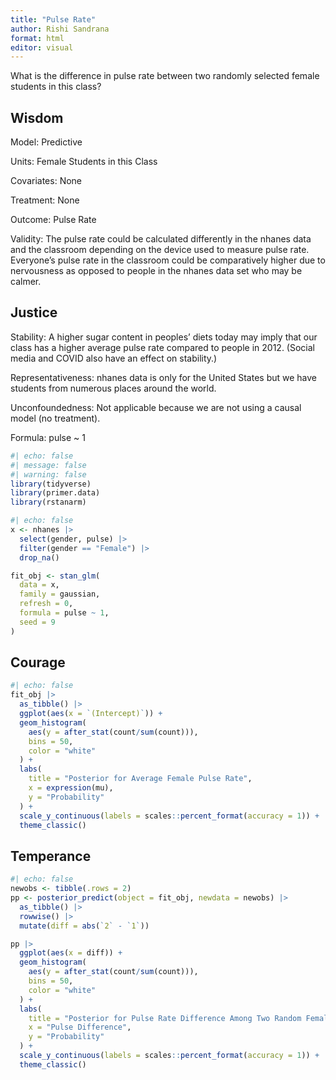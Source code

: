 ```yaml
---
title: "Pulse Rate"
author: Rishi Sandrana
format: html
editor: visual
---
```


What is the difference in pulse rate between two randomly selected female students in this class?

## Wisdom

Model: Predictive

Units: Female Students in this Class

Covariates: None

Treatment: None

Outcome: Pulse Rate

Validity: The pulse rate could be calculated differently in the nhanes data and the classroom depending on the device used to measure pulse rate. Everyone's pulse rate in the classroom could be comparatively higher due to nervousness as opposed to people in the nhanes data set who may be calmer.


## Justice

Stability: A higher sugar content in peoples' diets today may imply that our class has a higher average pulse rate compared to people in 2012. (Social media and COVID also have an effect on stability.)

Representativeness: nhanes data is only for the United States but we have students from numerous places around the world.

Unconfoundedness: Not applicable because we are not using a causal model (no treatment).

Formula: pulse ~ 1

```r
#| echo: false
#| message: false
#| warning: false
library(tidyverse)
library(primer.data)
library(rstanarm)
```

```r
#| echo: false
x <- nhanes |>
  select(gender, pulse) |>
  filter(gender == "Female") |>
  drop_na()

fit_obj <- stan_glm(
  data = x,
  family = gaussian,
  refresh = 0,
  formula = pulse ~ 1,
  seed = 9
)
```

## Courage

```r
#| echo: false
fit_obj |> 
  as_tibble() |>
  ggplot(aes(x = `(Intercept)`)) + 
  geom_histogram(
    aes(y = after_stat(count/sum(count))),
    bins = 50,
    color = "white"
  ) +
  labs(
    title = "Posterior for Average Female Pulse Rate",
    x = expression(mu),
    y = "Probability"
  ) +
  scale_y_continuous(labels = scales::percent_format(accuracy = 1)) +
  theme_classic()
```
## Temperance

```r
#| echo: false
newobs <- tibble(.rows = 2)
pp <- posterior_predict(object = fit_obj, newdata = newobs) |>
  as_tibble() |>
  rowwise() |>
  mutate(diff = abs(`2` - `1`))

pp |>
  ggplot(aes(x = diff)) + 
  geom_histogram(
    aes(y = after_stat(count/sum(count))),
    bins = 50,
    color = "white"
  ) +
  labs(
    title = "Posterior for Pulse Rate Difference Among Two Random Females",
    x = "Pulse Difference",
    y = "Probability"
  ) + 
  scale_y_continuous(labels = scales::percent_format(accuracy = 1)) +
  theme_classic()
```
